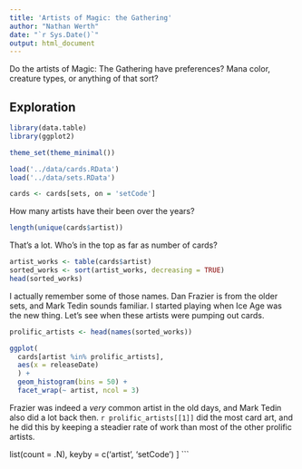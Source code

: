 ```yaml
---
title: 'Artists of Magic: the Gathering'
author: "Nathan Werth"
date: "`r Sys.Date()`"
output: html_document
---
```


Do the artists of Magic: The Gathering have preferences? Mana color, creature
types, or anything of that sort?

## Exploration

```r
library(data.table)
library(ggplot2)

theme_set(theme_minimal())

load('../data/cards.RData')
load('../data/sets.RData')

cards <- cards[sets, on = 'setCode']
```

How many artists have their been over the years?

```r
length(unique(cards$artist))
```

That's a lot. Who's in the top as far as number of cards?

```r
artist_works <- table(cards$artist)
sorted_works <- sort(artist_works, decreasing = TRUE)
head(sorted_works)
```

I actually remember some of those names. Dan Frazier is from the older sets, and
Mark Tedin sounds familiar. I started playing when Ice Age was the new thing.
Let's see when these artists were pumping out cards.

```r
prolific_artists <- head(names(sorted_works))

ggplot(
  cards[artist %in% prolific_artists],
  aes(x = releaseDate)
  ) +
  geom_histogram(bins = 50) +
  facet_wrap(~ artist, ncol = 3)
```

Frazier was indeed a *very* common artist in the old days, and Mark Tedin also
did a lot back then. `r prolific_artists[[1]]` did the most card art, and he did
this by keeping a steadier rate of work than most of the other prolific artists.

  list(count = .N),
  keyby = c('artist', 'setCode')
]
```